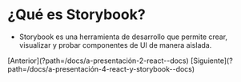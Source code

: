 
<Meta title="A. Presentación/3. Storybook" />

<div class="intro">
  <h1>¿Qué es Storybook?</h1>
  <ul class="list">
    <li>Storybook es una herramienta de desarrollo que permite crear, visualizar y probar componentes de UI de manera aislada.</li>
  </ul>
</div>
[Anterior](?path=/docs/a-presentación-2-react--docs)
[Siguiente](?path=/docs/a-presentación-4-react-y-storybook--docs)

<style>
  {`
  .intro {
    height: 100%;
    display: flex;
    flex-direction: column;
    justify-content: center;
    align-items: center;
    gap: 20px;
  }

  .list {
    list-style-type: none;
    padding: 0;
    display: flex;
    flex-direction: column;
    gap: 20px;
  }

  .list li {
    font-size: 24px;
  }
`}
</style>
